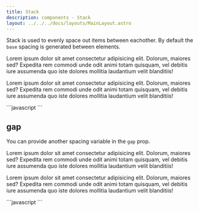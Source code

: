 ```yaml
---
title: Stack
description: components - Stack
layout: ../../../docs/layouts/MainLayout.astro
---
```



Stack is used to evenly space out items between eachother.
By default the `base` spacing is generated between elements.

<ComponentWrapper>
<Stack>
Lorem ipsum dolor sit amet consectetur adipisicing elit. Dolorum, maiores
sed? Expedita rem commodi unde odit animi totam quisquam, vel debitis iure
assumenda quo iste dolores mollitia laudantium velit blanditiis!

Lorem ipsum dolor sit amet consectetur adipisicing elit. Dolorum, maiores
sed? Expedita rem commodi unde odit animi totam quisquam, vel debitis iure
assumenda quo iste dolores mollitia laudantium velit blanditiis!

</Stack>
</ComponentWrapper>
```javascript
<Stack></Stack>
```

## gap

You can provide another spacing variable in the `gap` prop.

<ComponentWrapper>
<Stack gap="tiny">
Lorem ipsum dolor sit amet consectetur adipisicing elit. Dolorum, maiores
sed? Expedita rem commodi unde odit animi totam quisquam, vel debitis iure
assumenda quo iste dolores mollitia laudantium velit blanditiis!

Lorem ipsum dolor sit amet consectetur adipisicing elit. Dolorum, maiores
sed? Expedita rem commodi unde odit animi totam quisquam, vel debitis iure
assumenda quo iste dolores mollitia laudantium velit blanditiis!

</Stack>
</ComponentWrapper>
```javascript
<Stack gap="tiny"></Stack>
```
